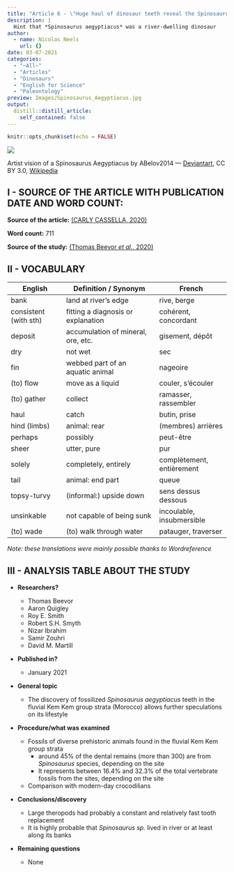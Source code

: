 ```yaml
---
title: "Article 6 - \"Huge haul of dinosaur teeth reveal the Spinosaurus really was a river monster\""
description: |
  Hint that *Spinosaurus aegyptiacus* was a river-dwelling dinosaur
author:
  - name: Nicolas Neels
    url: {}
date: 03-07-2021
categories:
  - "~All~"
  - "Articles"
  - "Dinosaurs"
  - "English for Science"
  - "Paleontology"
preview: Images/Spinosaurus_Aegyptiacus.jpg
output:
  distill::distill_article:
    self_contained: false
---
```


```r
knitr::opts_chunk$set(echo = FALSE)
```

![](Images/Spinosaurus_Aegyptiacus.jpg)

Artist vision of a Spinosaurus Aegyptiacus by ABelov2014 — [Deviantart](https://www.deviantart.com/abelov2014/art/Silence-At-Depth-var2-766995582), CC BY 3.0, [Wikipedia](https://commons.wikimedia.org/w/index.php?curid=73798999)

## I - SOURCE OF THE ARTICLE WITH PUBLICATION DATE AND WORD COUNT:
__Source of the article:__ [(CARLY CASSELLA, 2020)](https://www.sciencealert.com/huge-haul-of-dinosaur-teeth-show-the-spinosaurus-really-was-a-river-monster)

__Word count:__ 711


__Source of the study:__ [(Thomas Beevor *et al.*, 2020)](https://doi.org/10.1016/j.cretres.2020.104627)


## II - VOCABULARY

| English              | Definition / Synonym                | French                     |
|----------------------|-------------------------------------|----------------------------|
| bank                 | land at river's edge                | rive, berge                |
| consistent (with sth)| fitting a diagnosis or explanation  | cohérent, concordant       |
| deposit              | accumulation of mineral, ore, etc.  | gisement, dépôt            |
| dry                  | not wet                             | sec                        |
| fin                  | webbed part of an aquatic animal    | nageoire                   |
| (to) flow            | move as a liquid                    | couler, s'écouler          |
| (to) gather          | collect                             | ramasser, rassembler       |
| haul                 | catch                               | butin, prise               |
| hind (limbs)         | animal: rear                        | (membres) arrières         |
| perhaps              | possibly                            | peut-être                  |
| sheer                | utter, pure                         | pur                        |
| solely               | completely, entirely	               | complètement, entièrement  |
| tail                 | animal: end part                    | queue                      |
| topsy-turvy          | (informal:) upside down             | sens dessus dessous        |
| unsinkable           | not capable of being sunk           | incoulable, insubmersible  |
| (to) wade            | (to) walk through water             | patauger, traverser        |

*Note: these translations were mainly possible thanks to Wordreference*

## III - ANALYSIS TABLE ABOUT THE STUDY

* **Researchers?**
    + Thomas Beevor
    + Aaron Quigley
    + Roy E. Smith
    + Robert S.H. Smyth
    + Nizar Ibrahim
    + Samir Zouhri
    + David M. Martill


* **Published in?**
    + January 2021


* **General topic**
    + The discovery of fossilized *Spinosaurus aegyptiacus* teeth in the fluvial Kem Kem group strata (Morocco) allows further speculations on its lifestyle

* **Procedure/what was examined**
    + Fossils of diverse prehistoric animals found in the fluvial Kem Kem group strata
        - around 45% of the dental remains (more than 300) are from *Spinosaurus* species, depending on the site
        - It represents between 16.4% and 32.3% of the total vertebrate fossils from the sites, depending on the site
    + Comparison with modern-day crocodilians

* **Conclusions/discovery**

    + Large theropods had probably a constant and relatively fast tooth replacement
    + It is highly probable that *Spinosaurus sp.* lived in river or at least along its banks

* **Remaining questions**
    + None
